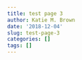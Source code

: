 ```yaml
---
title: test page 3
author: Katie M. Brown
date: '2018-12-04'
slug: test-page-3
categories: []
tags: []
---
```


